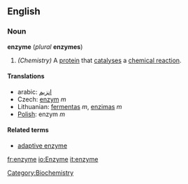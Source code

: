 ==English==
===Noun===
''' enzyme ''' (''plural'' '''enzymes''')

#''(Chemistry)'' A [[protein]] that [[catalysis|catalyses]] a [[chemical reaction]].

====Translations====
*arabic: [[انزيم]]
*Czech: [[enzym]] ''m''
*Lithuanian: [[fermentas]] ''m'', [[enzimas]] ''m''
*[[Polish]]: enzym ''m''

====Related terms====
* [[adaptive enzyme]]

{{Wikipedia}}

[[Category:Biochemistry]]

[[fr:enzyme]]
[[io:Enzyme]]
[[it:enzyme]]